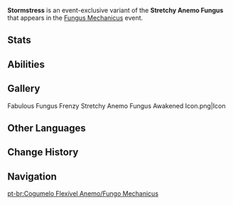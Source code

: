 {{CustomTabs
|tab1 = Overview
|tab2 = Fabulous Fungus Frenzy
|tab3 = Fungus Mechanicus
|tab4 = Lil' Fungi's Fun-Tastic Fiesta
}}
{{Enemy Infobox
|name     = Stormstress
|image    = Enemy Stretchy Anemo Fungus.png
|dmgtype  = Anemo
|weakpoint = no
|type     = Event Enemies
}}
'''Stormstress''' is an event-exclusive variant of the '''Stretchy Anemo Fungus''' that appears in the [[Fungus Mechanicus]] event.

==Stats==
{{Enemy Stats
|hide_notes = 1

|dendro_res  = 20%
|anemo_res   = 20%

|hp_ratio  = 1.8
|hp_type   = 2
|atk_ratio = 4.32
|atk_type  = 2
}}

==Abilities==
{{Enemy Attacks
|enemy       = Stretchy Anemo Fungus

|name_1      = Skill: Balmy Breeze
|desc_1      = Unleashes a Breeze Field at the location of the Lil' Fungus with the lowest [[HP]]. The Breeze Field will continuously heal all Lil' Fungi in its AoE by '''12.5%''' of their Max HP every 0.75 seconds for a total of 3 seconds. When healing, it will also briefly apply {{Anemo}} to the Fungi healed.
|file_1      = Stretchy Anemo Fungus Balmy Breeze

|name_2      = Rapid-Fire Cyclone
|desc_2      = Rapidly fires 3 times, each dealing '''50% ATK''' as {{Color|Anemo DMG}}. 

|name_3      = Tailwind Assault
|desc_3      = Increases the [[Elemental Mastery]] and [[Movement SPD]] of all Lil' Fungi on the team by '''50''' and '''15%''' respectively.
}}

==Gallery==
<gallery>
Fabulous Fungus Frenzy Stretchy Anemo Fungus Awakened Icon.png|Icon
</gallery>

==Other Languages==
{{Other Languages
|en      = Stormstress
|zhs     = 信风舞姬
|zhs_rm  = Xìnfēng Wǔjī
|zht     = 信風舞姬
|zht_rm  = Xìnfēng Wǔjī
|zh_tl   = 
|ja      = 信風舞姫
|ja_rm   = Shinfuu Maihime{{assumed}}
|ja_tl   = 
|ko      = 바람의 무희
|ko_rm   = Baram-ui Muhui
|ko_tl   = Dancer of Wind
|es      = Bailarín Setéreo
|es_tl   = Aerial Dancer Mushroom
|es_note = ''Setéreo'' is a {{w|portmanteau}} of {{Es|seta|mushroom}} and {{Es|etéreo|aerial or ethereal.}}
|fr      = Danse-brise
|fr_tl   = Breeze Dancer
|ru      = Танцовщица ветра
|ru_tl   = Wind Dancer
|ru_note = {{ru|Танцовщица}} in particular refers to a female dancer.
|th      = นักระบำวายุ
|th_rm   = 
|th_tl   = 
|vi      = Vũ Công Gió
|vi_tl   = 
|de      = Tanzende Brise
|de_tl   = Dancing Breeze
|id      = Penari Badai
|id_tl   = Storm Dancer
|pt      = Dançarino da Brisa
|pt_tl   = 
|tr      = Kasırga Dansçısı
|tr_tl   = 
|it      = Ventolina
|it_tl   = 
}}

==Change History==
{{Change History|3.5}}

==Navigation==
{{Enemy Navbox|Common}}

[[pt-br:Cogumelo Flexível Anemo/Fungo Mechanicus]]